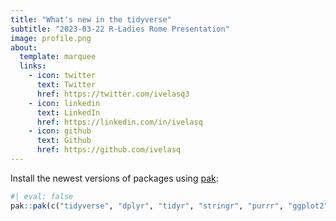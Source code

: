 ```yaml
---
title: "What's new in the tidyverse"
subtitle: "2023-03-22 R-Ladies Rome Presentation"
image: profile.png
about:
  template: marquee
  links:
    - icon: twitter
      text: Twitter
      href: https://twitter.com/ivelasq3
    - icon: linkedin
      text: LinkedIn
      href: https://linkedin.com/in/ivelasq
    - icon: github
      text: Github
      href: https://github.com/ivelasq
---
```


Install the newest versions of packages using [pak](https://pak.r-lib.org/):

```r
#| eval: false
pak::pak(c("tidyverse", "dplyr", "tidyr", "stringr", "purrr", "ggplot2"))
```

